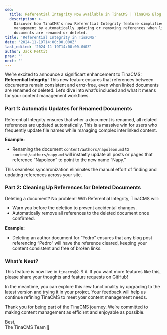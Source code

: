 ```yaml
---
seo:
  title: Referential Integrity Now Available in TinaCMS | TinaCMS Blog
  description: >-
    Discover how TinaCMS’s new Referential Integrity feature simplifies content
    management by automatically updating or removing references when linked
    documents are renamed or deleted.
title: 'Referential Integrity in TinaCMS'
date: '2024-11-19T14:00:00.000Z'
last_edited: '2024-11-19T14:00:00.000Z'
author: Jack Pettit
prev: ''
next: ''
---
```


We’re excited to announce a significant enhancement to TinaCMS: **Referential Integrity**! This new feature ensures that references between documents remain consistent and error-free, even when linked documents are renamed or deleted. Let’s dive into what’s included and what it means for your content management workflows.

### Part 1: Automatic Updates for Renamed Documents

Referential Integrity ensures that when a document is renamed, all related references are updated automatically. This is a massive win for users who frequently update file names while managing complex interlinked content.

**Example:**  
- Renaming the document `content/authors/napoleon.md` to `content/authors/napy.md` will instantly update all posts or pages that reference “Napoleon” to point to the new name “Napy.”

This seamless synchronization eliminates the manual effort of finding and updating references across your site.

### Part 2: Cleaning Up References for Deleted Documents

Deleting a document? No problem! With Referential Integrity, TinaCMS will:
- Warn you before the deletion to prevent accidental changes.
- Automatically remove all references to the deleted document once confirmed.

**Example:**  
- Deleting an author document for “Pedro” ensures that any blog post referencing “Pedro” will have the reference cleared, keeping your content consistent and free of broken links.

### What’s Next?

This feature is now live in `tinacms@2.5.0`. If you want more features like this, please share your thoughts and feature requests on GitHub!

In the meantime, you can explore this new functionality by upgrading to the latest version and trying it in your project. Your feedback will help us continue refining TinaCMS to meet your content management needs.

Thank you for being part of the TinaCMS journey. We’re committed to making content management as efficient and enjoyable as possible. 

Best,  
The TinaCMS Team 🦙
